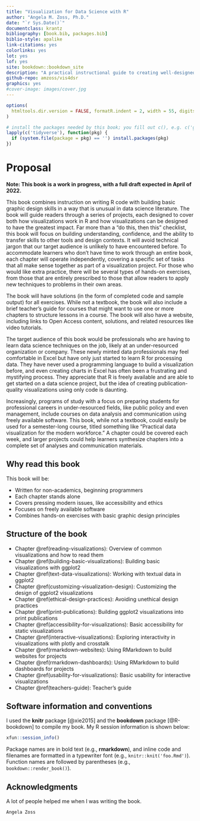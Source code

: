 ```yaml
--- 
title: "Visualization for Data Science with R"
author: "Angela M. Zoss, Ph.D."
date: "`r Sys.Date()`"
documentclass: krantz
bibliography: [book.bib, packages.bib]
biblio-style: apalike
link-citations: yes
colorlinks: yes
lot: yes
lof: yes
site: bookdown::bookdown_site
description: "A practical instructional guide to creating well-designed data visualizations in R."
github-repo: amzoss/vis4dsr
graphics: yes
#cover-image: images/cover.jpg
---
```


```r
options(
  htmltools.dir.version = FALSE, formatR.indent = 2, width = 55, digits = 4
)

# install the packages needed by this book; you fill out c(), e.g. c('ggplot2', 'dplyr')
lapply(c('tidyverse'), function(pkg) {
  if (system.file(package = pkg) == '') install.packages(pkg)
})
```

# Proposal {-}

**Note: This book is a work in progress, with a full draft expected in April of 2022.**

This book combines instruction on writing R code with building basic graphic design skills in a way that is unusual in data science literature. The book will guide readers through a series of projects, each designed to cover both how visualizations work in R and how visualizations can be designed to have the greatest impact. Far more than a “do this, then this” checklist, this book will focus on building understanding, confidence, and the ability to transfer skills to other tools and design contexts. It will avoid technical jargon that our target audience is unlikely to have encountered before. To accommodate learners who don’t have time to work through an entire book, each chapter will operate independently, covering a specific set of tasks that all make sense together as part of a visualization project.  For those who would like extra practice, there will be several types of hands-on exercises, from those that are entirely prescribed to those that allow readers to apply new techniques to problems in their own areas.

The book will have solutions (in the form of completed code and sample output) for all exercises. While not a textbook, the book will also include a brief teacher’s guide for courses that might want to use one or more chapters to structure lessons in a course. The book will also have a website, including links to Open Access content, solutions, and related resources like video tutorials.

The target audience of this book would be professionals who are having to learn data science techniques on the job, likely at an under-resourced organization or company. These newly minted data professionals may feel comfortable in Excel but have only just started to learn R for processing data. They have never used a programming language to build a visualization before, and even creating charts in Excel has often been a frustrating and mystifying process. They appreciate that R is freely available and are able to get started on a data science project, but the idea of creating publication-quality visualizations using only code is daunting. 

Increasingly, programs of study with a focus on preparing students for professional careers in under-resourced fields, like public policy and even management, include courses on data analysis and communication using freely available software. This book, while not a textbook, could easily be used for a semester-long course, titled something like “Practical data visualization for the modern workforce.” A chapter could be covered each week, and larger projects could help learners synthesize chapters into a complete set of analyses and communication materials.

## Why read this book {-}

This book will be:

* Written for non-academics, beginning programmers
* Each chapter stands alone
* Covers pressing modern issues, like accessibility and ethics
* Focuses on freely available software
* Combines hands-on exercises with basic graphic design principles

## Structure of the book {-}

<!--Chapters \@ref(introduction) introduces a new topic, and ...-->

* Chapter \@ref(reading-visualizations): Overview of common visualizations and how to read them
* Chapter \@ref(building-basic-visualizations): Building basic visualizations with ggplot2
* Chapter \@ref(text-data-visualizations): Working with textual data in ggplot2
* Chapter \@ref(customizing-visualization-design): Customizing the design of ggplot2 visualizations
* Chapter \@ref(ethical-design-practices): Avoiding unethical design practices
* Chapter \@ref(print-publications): Building ggplot2 visualizations into print publications
* Chapter \@ref(accessibility-for-visualizations): Basic accessibility for static visualizations
* Chapter \@ref(interactive-visualizations): Exploring interactivity in visualizations with plotly and crosstalk
* Chapter \@ref(rmarkdown-websites): Using RMarkdown to build websites for projects
* Chapter \@ref(rmarkdown-dashboards): Using RMarkdown to build dashboards for projects
* Chapter \@ref(usability-for-visualizations): Basic usability for interactive visualizations
* Chapter \@ref(teachers-guide): Teacher’s guide

## Software information and conventions {-}

I used the **knitr**\index{knitr} package [@xie2015] and the **bookdown**\index{bookdown} package [@R-bookdown] to compile my book. My R session information is shown below:

```r
xfun::session_info()
```

Package names are in bold text (e.g., **rmarkdown**), and inline code and filenames are formatted in a typewriter font (e.g., `knitr::knit('foo.Rmd')`). Function names are followed by parentheses (e.g., `bookdown::render_book()`).

## Acknowledgments {-}

A lot of people helped me when I was writing the book.

```block2
Angela Zoss
```

